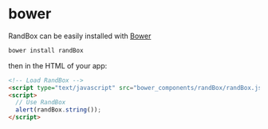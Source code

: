 # bower

RandBox can be easily installed with [Bower](https://bower.io)

```bash
bower install randBox
```

then in the HTML of your app:

```html
<!-- Load RandBox -->
<script type="text/javascript" src="bower_components/randBox/randBox.js"></script>
<script>
  // Use RandBox
  alert(randBox.string());
</script>
```

